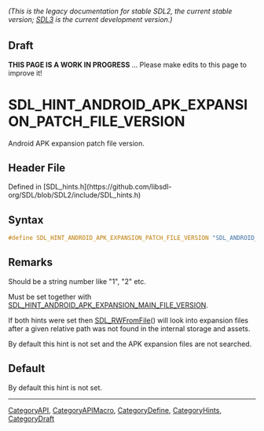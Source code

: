 ====== (This is the legacy documentation for stable SDL2, the current stable version; [https://wiki.libsdl.org/SDL3/ SDL3] is the current development version.) ======

== Draft ==

'''THIS PAGE IS A WORK IN PROGRESS''' ... Please make edits to this page to improve it!


<!-- #*^*^*^*^*See https://wiki.libsdl.org/SGEnumerations for details on editing this page*^*^*^*^* -->
= SDL_HINT_ANDROID_APK_EXPANSION_PATCH_FILE_VERSION =

Android APK expansion patch file version.

== Header File ==

Defined in [SDL_hints.h](https://github.com/libsdl-org/SDL/blob/SDL2/include/SDL_hints.h)

== Syntax ==

<syntaxhighlight lang='c'>
#define SDL_HINT_ANDROID_APK_EXPANSION_PATCH_FILE_VERSION "SDL_ANDROID_APK_EXPANSION_PATCH_FILE_VERSION"</syntaxhighlight>

== Remarks ==

Should be a string number like "1", "2" etc.

Must be set together with
[[SDL_HINT_ANDROID_APK_EXPANSION_MAIN_FILE_VERSION]].

If both hints were set then [[SDL_RWFromFile]]() will look into expansion
files after a given relative path was not found in the internal storage and
assets.

By default this hint is not set and the APK expansion files are not
searched.

== Default ==

By default this hint is not set.

----
[[CategoryAPI]], [[CategoryAPIMacro]], [[CategoryDefine]], [[CategoryHints]], [[CategoryDraft]]
<!-- #See the Style Guide for instructions on editing the footer. -->


